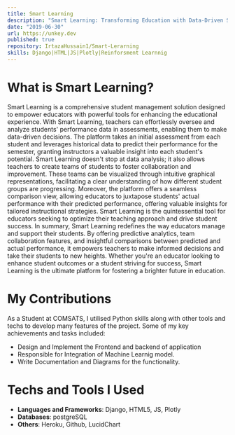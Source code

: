 ```yaml
---
title: Smart Learning
description: "Smart Learning: Transforming Education with Data-Driven Student Management and Performance Analysis"
date: "2019-06-30"
url: https://unkey.dev
published: true
repository: IrtazaHussain1/Smart-Lerarning
skills: Django|HTML|JS|Plotly|Reinforsment Learnnig
---
```


# What is Smart Learning?
Smart Learning is a comprehensive student management solution designed to empower educators with powerful tools for enhancing the educational experience. With Smart Learning, teachers can effortlessly oversee and analyze students' performance data in assessments, enabling them to make data-driven decisions. The platform takes an initial assessment from each student and leverages historical data to predict their performance for the semester, granting instructors a valuable insight into each student's potential. Smart Learning doesn't stop at data analysis; it also allows teachers to create teams of students to foster collaboration and improvement. These teams can be visualized through intuitive graphical representations, facilitating a clear understanding of how different student groups are progressing. Moreover, the platform offers a seamless comparison view, allowing educators to juxtapose students' actual performance with their predicted performance, offering valuable insights for tailored instructional strategies. Smart Learning is the quintessential tool for educators seeking to optimize their teaching approach and drive student success.
In summary, Smart Learning redefines the way educators manage and support their students. By offering predictive analytics, team collaboration features, and insightful comparisons between predicted and actual performance, it empowers teachers to make informed decisions and take their students to new heights. Whether you're an educator looking to enhance student outcomes or a student striving for success, Smart Learning is the ultimate platform for fostering a brighter future in education.
# My Contributions
As a Student at COMSATS, I utilised Python skills along with other tools and techs to develop many features of the project.
Some of my key achievements and tasks included:

- Design and Implement the Frontend and backend of application
- Responsible for Integration of Machine Learnig model.
- Write Documentation and Diagrams for the functionality.

# Techs and Tools I Used
- **Languages and Frameworks**: Django, HTML5, JS, Plotly
- **Databases**: postgreSQL
- **Others**: Heroku, Github, LucidChart
